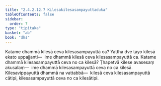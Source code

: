 ```yaml
---
title: "2.4.2.12.7 Kilesakilesasampayuttaduka"
tableOfContents: false
sidebar:
  order: 7
type: "tipitaka"
basket: "ab"
book: "dhs"
---
```



<DynamicBreadcrumb />

<Division number="1577" book="dhs" bookNo="29" page="292">

<Paragraph number="2288" book="dhs">
Katame dhammā kilesā ceva kilesasampayuttā ca? Yattha dve tayo kilesā ekato uppajjanti—  ime dhammā kilesā ceva kilesasampayuttā ca.
</Paragraph>

</Division>
<Division number="1578" book="dhs" bookNo="29" page="293">

<Paragraph number="2289" book="dhs">
Katame dhammā kilesasampayuttā ceva no ca kilesā? Ṭhapetvā kilese avasesaṃ akusalaṃ—  ime dhammā kilesasampayuttā ceva no ca kilesā. Kilesavippayuttā dhammā na vattabbā—  kilesā ceva kilesasampayuttā cātipi, kilesasampayuttā ceva no ca kilesātipi.
</Paragraph>
</Division>